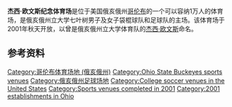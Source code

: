 {{coord|40.012358|-83.027634|type:landmark|display=title}}
{{Refimprove|date=2014年5月}}
{{Infobox_Stadium |
  stadium_name      = 杰西·欧文斯纪念体育场 |
  nickname          = '' '' |
  image             =  |
  location          = 俄亥俄州[[哥伦布_(俄亥俄)|哥伦布]] <br>2450 Fred Taylor Drive |
  broke_ground      = 1998年10月13日 |
  opened            = 2001年8月4日 |
  closed            = 开放|
  owner            = [[俄亥俄州立大学|俄亥俄州立大学]]|
  operator         = [http://www.ohiostatebuckeyes.com 俄亥俄州立大学体育部门] |
  surface           = 草地 |
  construction_cost = 650万[[美元|美元]] |
  architect         = Moody•Nolan, Inc.|
  tenants           = [[俄亥俄州立七叶树|俄亥俄州立七叶树]] ([[National_Collegiate_Athletic_Association|NCAA]]) (2001年至今)|
  seating_capacity  = 10,000<ref name='official'>{{cite web | url = http://www.ohiostatebuckeyes.com/facilities/jesse-owens-stadium.html | title = OhioStateBuckeyes.com - The Official Athletic site of The Ohio State University - Facilities | accessdate = 2011-08-18 | archive-url = https://web.archive.org/web/20111010123030/http://www.ohiostatebuckeyes.com/facilities/jesse-owens-stadium.html | archive-date = 2011-10-10 | dead-url = yes }}</ref>|
}}
'''杰西·欧文斯纪念体育场'''是位于美国俄亥俄州[[哥伦布_(俄亥俄)|哥伦布]]的一个可以容纳1万人的体育场，是俄亥俄州立大学七叶树男子及女子袋棍球队和足球队的主场。该体育场于2001年秋天开放，以曾是俄亥俄州立大学体育队的[[杰西·欧文斯|杰西·欧文斯]]命名。

==参考资料==
<references/>

[[Category:哥伦布体育场地_(俄亥俄州)|Category:哥伦布体育场地 (俄亥俄州)]]
[[Category:Ohio_State_Buckeyes_sports_venues|Category:Ohio State Buckeyes sports venues]]
[[Category:俄亥俄州足球场地|Category:俄亥俄州足球场地]]
[[Category:College_soccer_venues_in_the_United_States|Category:College soccer venues in the United States]]
[[Category:Sports_venues_completed_in_2001|Category:Sports venues completed in 2001]]
[[Category:2001_establishments_in_Ohio|Category:2001 establishments in Ohio]]

{{Ohio-stadium-stub}}
